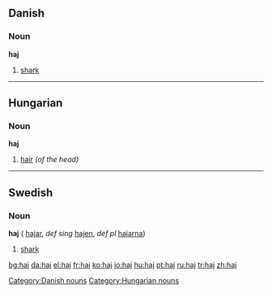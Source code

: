 {{see|hajj}}
==Danish==
===Noun===
'''haj''' {{c}}

# [[shark]]

----

==Hungarian==
===Noun===
'''haj'''

#[[hair]] ''(of the head)''


----

==Swedish==
===Noun===
'''haj''' {{c}} ({{p}} [[hajar]], ''def sing'' [[hajen]], ''def pl'' [[hajarna]])

# [[shark]]

[[Category:Danish nouns]]
[[Category:Hungarian nouns]]

[[bg:haj]]
[[da:haj]]
[[el:haj]]
[[fr:haj]]
[[ko:haj]]
[[io:haj]]
[[hu:haj]]
[[pt:haj]]
[[ru:haj]]
[[tr:haj]]
[[zh:haj]]